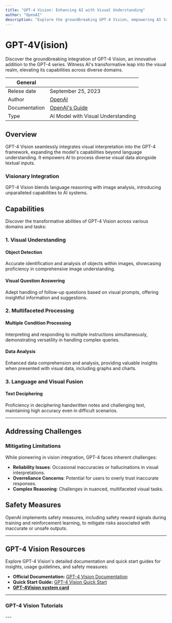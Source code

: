 ```yaml
---
title: "GPT-4 Vision: Enhancing AI with Visual Understanding"
author: "OpenAI"
description: "Explore the groundbreaking GPT-4 Vision, empowering AI to understand and process images, revolutionizing capabilities across diverse domains."
---
```


# GPT-4V(ision)
Discover the groundbreaking integration of GPT-4 Vision, an innovative addition to the GPT-4 series. Witness AI's transformative leap into the visual realm, elevating its capabilities across diverse domains.

| General  |  |
| --- | --- |
| Relese date |  September 25, 2023 |
| Author | [OpenAI](https://lablab.ai/tech/openai)  |
| Documentation | [OpenAI's Guide](https://platform.openai.com/docs/guides/vision) |
| Type | AI Model with Visual Understanding |


## Overview

GPT-4 Vision seamlessly integrates visual interpretation into the GPT-4 framework, expanding the model's capabilities beyond language understanding. It empowers AI to process diverse visual data alongside textual inputs.

### Visionary Integration

GPT-4 Vision blends language reasoning with image analysis, introducing unparalleled capabilities to AI systems.

## Capabilities

Discover the transformative abilities of GPT-4 Vision across various domains and tasks:

### 1. Visual Understanding

#### Object Detection
Accurate identification and analysis of objects within images, showcasing proficiency in comprehensive image understanding.

#### Visual Question Answering
Adept handling of follow-up questions based on visual prompts, offering insightful information and suggestions.

### 2. Multifaceted Processing

#### Multiple Condition Processing
Interpreting and responding to multiple instructions simultaneously, demonstrating versatility in handling complex queries.

#### Data Analysis
Enhanced data comprehension and analysis, providing valuable insights when presented with visual data, including graphs and charts.

### 3. Language and Visual Fusion

#### Text Deciphering
Proficiency in deciphering handwritten notes and challenging text, maintaining high accuracy even in difficult scenarios.
___

## Addressing Challenges

### Mitigating Limitations

While pioneering in vision integration, GPT-4 faces inherent challenges:

- **Reliability Issues**: Occasional inaccuracies or hallucinations in visual interpretations.
- **Overreliance Concerns**: Potential for users to overly trust inaccurate responses.
- **Complex Reasoning**: Challenges in nuanced, multifaceted visual tasks.

## Safety Measures

OpenAI implements safety measures, including safety reward signals during training and reinforcement learning, to mitigate risks associated with inaccurate or unsafe outputs.
___ 

## GPT-4 Vision Resources

Explore GPT-4 Vision's detailed documentation and quick start guides for insights, usage guidelines, and safety measures:

- **Official Documentation:** [GPT-4 Vision Documentation](https://platform.openai.com/docs/guides/vision)
- **Quick Start Guide:** [GPT-4 Vision Quick Start](https://platform.openai.com/docs/guides/vision/quick-start)
- **[GPT-4Vision system card](https://cdn.openai.com/papers/GPTV_System_Card.pdf)**
  
___ 
### GPT-4 Vision Tutorials
<TechTutorials/>
---
